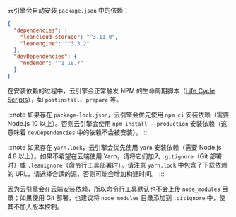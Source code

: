 云引擎会自动安装 `package.json` 中的依赖：

```json title='package.json'
{
  "dependencies": {
    "leancloud-storage": "^3.11.0",
    "leanengine": "^3.3.2"
  },
  "devDependencies": {
    "nodemon": "^1.18.7"
  }
}
```

在安装依赖的过程中，云引擎会正常触发 NPM 的生命周期脚本（[Life Cycle Scripts](https://docs.npmjs.com/cli/v7/using-npm/scripts#life-cycle-scripts)），如 `postinstall`、`prepare` 等。

:::note
如果存在 `package-lock.json`，云引擎会优先使用 `npm ci` 安装依赖（需要 Node.js 10 以上）。否则云引擎会使用 `npm install --production` 安装依赖（这意味着 `devDependencies` 中的依赖不会被安装）。
:::

:::note
如果存在 `yarn.lock`，云引擎会优先使用 `yarn` 安装依赖（需要 Node.js 4.8 以上）。如果不希望在云端使用 Yarn，请将它们加入 `.gitignore`（Git 部署时）或 `.leanignore`（命令行工具部署时）。请注意 `yarn.lock` 中包含了下载依赖的 URL，请选择合适的源，否则可能会增加构建时间。
:::

因为云引擎会在云端安装依赖，所以命令行工具默认也不会上传 `node_modules` 目录；如果使用 Git 部署，也建议将 `node_modules` 目录添加到 `.gitignore` 中，使其不加入版本控制。
